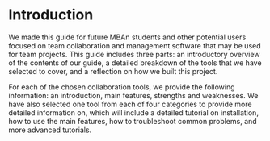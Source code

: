 # Introduction {-}

We made this guide for future MBAn students and other potential users focused on team collaboration and management software that may be used for team projects. This guide includes three parts: an introductory overview of the contents of our guide, a detailed breakdown of the tools that we have selected to cover, and a reflection on how we built this project.

For each of the chosen collaboration tools, we provide the following information: an introduction, main features, strengths and weaknesses. We have also selected one tool from each of four categories to provide more detailed information on, which will include a detailed tutorial on installation, how to use the main features, how to troubleshoot common problems, and more advanced tutorials.
